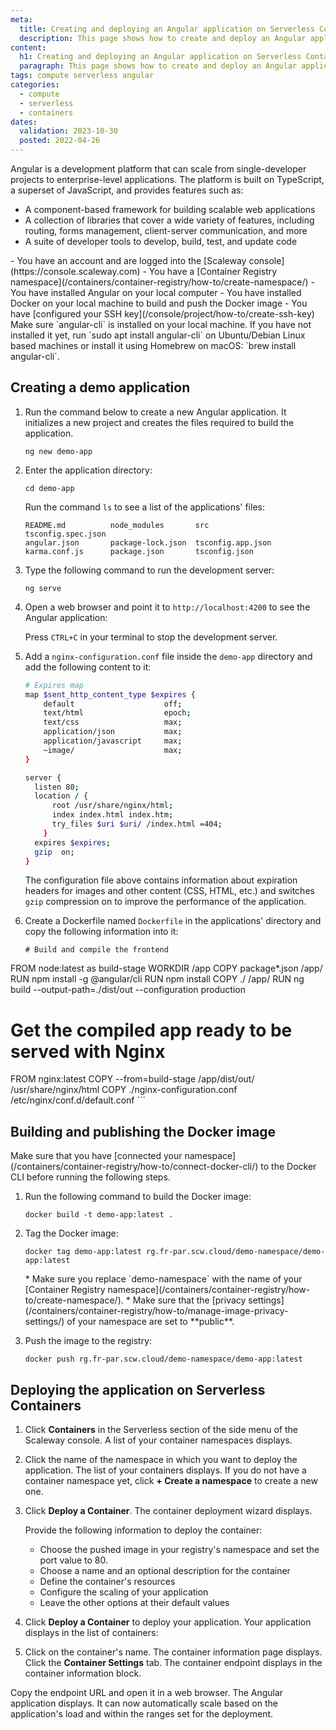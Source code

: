 ```yaml
---
meta:
  title: Creating and deploying an Angular application on Serverless Containers
  description: This page shows how to create and deploy an Angular application on Serverless Containers.
content:
  h1: Creating and deploying an Angular application on Serverless Containers
  paragraph: This page shows how to create and deploy an Angular application on Serverless Containers.
tags: compute serverless angular
categories:
  - compute
  - serverless
  - containers
dates:
  validation: 2023-10-30
  posted: 2022-04-26
---
```


Angular is a development platform that can scale from single-developer projects to enterprise-level applications. The platform is built on TypeScript, a superset of JavaScript, and provides features such as:
* A component-based framework for building scalable web applications
* A collection of libraries that cover a wide variety of features, including routing, forms management, client-server communication, and more
* A suite of developer tools to develop, build, test, and update code

<Macro id="iam-requirements" />
 
<Message type="requirement">
  - You have an account and are logged into the [Scaleway console](https://console.scaleway.com)
  - You have a [Container Registry namespace](/containers/container-registry/how-to/create-namespace/)
  - You have installed Angular on your local computer 
  - You have installed Docker on your local machine to build and push the Docker image
  - You have [configured your SSH key](/console/project/how-to/create-ssh-key)
</Message>

<Message type="requirement">
Make sure `angular-cli` is installed on your local machine. If you have not installed it yet, run `sudo apt install angular-cli` on Ubuntu/Debian Linux based machines or install it using Homebrew on macOS: `brew install angular-cli`.
</Message>

## Creating a demo application

1. Run the command below to create a new Angular application. It initializes a new project and creates the files required to build the application.
    ```
    ng new demo-app
    ```
2. Enter the application directory:
    ```
    cd demo-app
    ```
    Run the command `ls` to see a list of the applications' files: 
    ```
    README.md          node_modules       src                tsconfig.spec.json
    angular.json       package-lock.json  tsconfig.app.json
    karma.conf.js      package.json       tsconfig.json
    ```
3. Type the following command to run the development server: 
    ```
    ng serve
    ```
4. Open a web browser and point it to `http://localhost:4200` to see the Angular application: 
    <Lightbox src="scaleway-demo-app-running.webp" alt="" />

    Press `CTRL+C` in your terminal to stop the development server. 
5. Add a `nginx-configuration.conf` file inside the `demo-app` directory and add the following content to it:
    ```sh
    # Expires map
    map $sent_http_content_type $expires {
        default                    off;
        text/html                  epoch;
        text/css                   max;
        application/json           max;
        application/javascript     max;
        ~image/                    max;
    }

    server {
      listen 80;
      location / {
          root /usr/share/nginx/html;
          index index.html index.htm;
          try_files $uri $uri/ /index.html =404;
        }
      expires $expires;
      gzip  on;
    }
    ```

    The configuration file above contains information about expiration headers for images and other content (CSS, HTML, etc.) and switches `gzip` compression on to improve the performance of the application.
6. Create a Dockerfile named `Dockerfile` in the applications' directory and copy the following information into it:
    ```
    # Build and compile the frontend
  FROM node:latest as build-stage
  WORKDIR /app
  COPY package*.json /app/
  RUN npm install -g @angular/cli
  RUN npm install
  COPY ./ /app/
  RUN ng build --output-path=./dist/out --configuration production
  # Get the compiled app ready to be served with Nginx
  FROM nginx:latest
  COPY --from=build-stage /app/dist/out/ /usr/share/nginx/html
COPY ./nginx-configuration.conf /etc/nginx/conf.d/default.conf
    ```

## Building and publishing the Docker image

<Message type="important">
  Make sure that you have [connected your namespace](/containers/container-registry/how-to/connect-docker-cli/) to the Docker CLI before running the following steps.
</Message>

1. Run the following command to build the Docker image: 
    ```
    docker build -t demo-app:latest .
    ```
2. Tag the Docker image: 
    ```
    docker tag demo-app:latest rg.fr-par.scw.cloud/demo-namespace/demo-app:latest
    ```

    <Message type="tip">
      * Make sure you replace `demo-namespace` with the name of your [Container Registry namespace](/containers/container-registry/how-to/create-namespace/).
      * Make sure that the [privacy settings](/containers/container-registry/how-to/manage-image-privacy-settings/) of your namespace are set to **public**.
    </Message>
3. Push the image to the registry: 
    ```
    docker push rg.fr-par.scw.cloud/demo-namespace/demo-app:latest
    ````

## Deploying the application on Serverless Containers

1. Click **Containers** in the Serverless section of the side menu of the Scaleway console. A list of your container namespaces displays. 
2. Click the name of the namespace in which you want to deploy the application. The list of your containers displays.
    <Message type="tip">
      If you do not have a container namespace yet, click **+ Create a namespace** to create a new one. 
    </Message>
3. Click **Deploy a Container**. The container deployment wizard displays. 

    Provide the following information to deploy the container:
      - Choose the pushed image in your registry's namespace and set the port value to 80. 
        <Lightbox src="scaleway-choose-container.webp" alt="" />
      - Choose a name and an optional description for the container
      - Define the container's resources
      - Configure the scaling of your application
      - Leave the other options at their default values
4. Click **Deploy a Container** to deploy your application. Your application displays in the list of containers: 
    <Lightbox src="scaleway-deployed-containers.webp" alt="" />
5. Click on the container's name. The container information page displays. Click the **Container Settings** tab. The container endpoint displays in the container information block. 
    <Lightbox src="scaleway-container-endpoint.webp" alt="" />

Copy the endpoint URL and open it in a web browser. The Angular application displays. It can now automatically scale based on the application's load and within the ranges set for the deployment. 

